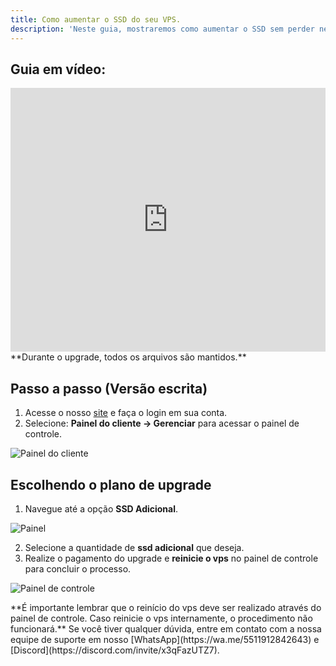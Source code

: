 ```yaml
---
title: Como aumentar o SSD do seu VPS.
description: 'Neste guia, mostraremos como aumentar o SSD sem perder nenhum arquivo.'
---
```


## Guia em vídeo:
<iframe
  width="100%"
  height="422"
  src="https://www.youtube.com/embed/OU1ee9vwdCY?si=28NVa-afGyidiHdm"
  title="YouTube video player"
  frameborder="0"
  allow="accelerometer; autoplay; clipboard-write; encrypted-media; gyroscope; picture-in-picture"
  allowfullscreen
></iframe>

<Warning>
**Durante o upgrade, todos os arquivos são mantidos.**
</Warning>

## Passo a passo (Versão escrita)
1. Acesse o nosso [site](https://financeiro.wyzehost.com.br/login) e faça o login em sua conta. 
2. Selecione: **Painel do cliente -> Gerenciar** para acessar o painel de controle.

<img
  className="block"
  src="/images/painel-de-controle.png"
  alt="Painel do cliente"
/>

## Escolhendo o plano de upgrade

1. Navegue até a opção **SSD Adicional**.

<img
  className="block"
  src="/images/ssd-adicional.png"
  alt="Painel"
/>

2. Selecione a quantidade de **ssd adicional** que deseja.
3. Realize o pagamento do upgrade e **reinicie o vps** no painel de controle para concluir o processo.

<img
  className="block"
  src="/images/painel-ssd.png"
  alt="Painel de controle"
/>

<Warning>
**É importante lembrar que o reinício do vps deve ser realizado através do painel de controle. Caso reinicie o vps internamente, o procedimento não funcionará.**
</Warning>

<Check>
Se você tiver qualquer dúvida, entre em contato com a nossa equipe de suporte
em nosso [WhatsApp](https://wa.me/5511912842643) 
e [Discord](https://discord.com/invite/x3qFazUTZ7).
</Check>
